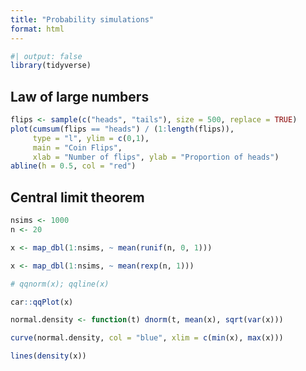 ```yaml
---
title: "Probability simulations"
format: html
---
```


```r
#| output: false
library(tidyverse)
```

## Law of large numbers

```r
flips <- sample(c("heads", "tails"), size = 500, replace = TRUE)
plot(cumsum(flips == "heads") / (1:length(flips)), 
     type = "l", ylim = c(0,1),  
     main = "Coin Flips", 
     xlab = "Number of flips", ylab = "Proportion of heads")
abline(h = 0.5, col = "red")
```

## Central limit theorem

```r
nsims <- 1000
n <- 20

x <- map_dbl(1:nsims, ~ mean(runif(n, 0, 1)))

x <- map_dbl(1:nsims, ~ mean(rexp(n, 1)))

# qqnorm(x); qqline(x)

car::qqPlot(x)

normal.density <- function(t) dnorm(t, mean(x), sqrt(var(x)))

curve(normal.density, col = "blue", xlim = c(min(x), max(x)))

lines(density(x))
```
